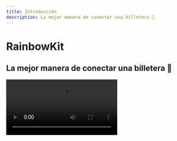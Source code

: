 ```yaml
---
title: Introducción
description: La mejor manera de conectar una billetera 🌈
---
```


# RainbowKit

## La mejor manera de conectar una billetera 🌈

<Video src="https://rainbowme-res.cloudinary.com/video/upload/v1657717102/rainbowkit/site-assets/rainbowkit-video-final-3_dehldu.mp4" />

RainbowKit es una biblioteca [React](https://reactjs.org/) que facilita la adición de la conexión de la billetera a tu dapp. Es intuitivo, adaptable y personalizable.

### Características

#### Gestión de billetera

Gestión de billetera llave en mano para tu dapp. Además de manejar la conexión y desconexión de billeteras, RainbowKit admite numerosas billeteras, intercambio de cadenas de conexión, resuelve la dirección a ENS, muestra el equilibrio y mucho más!

#### Personalizable

Puedes ajustar la interfaz de usuario de RainbowKit para que coincida con tu marca. Puedes elegir entre algunos colores de acento predefinidos y configuraciones de radio de borde. Para casos de uso más avanzados, puedes proporcionar un tema completamente personalizado, renderizar tu propio botón y omitir ciertas características. Incluye modo oscuro.

#### Estándares de la industria

Para una mejor interoperabilidad con la mayoría de los productos, confiamos en [viem](https://viem.sh) y [wagmi](https://wagmi.sh/) - las bibliotecas más comúnmente utilizadas en el espacio.

### Comunidad

Estamos emocionados de ver a la comunidad adoptar RainbowKit, plantear problemas y proporcionar comentarios. ¡Si es una solicitud de función, un informe de error o un proyecto para mostrar, por favor participa!

-   Levanta un [issue](https://github.com/rainbow-me/rainbowkit/issues)
-   Siga en [Twitter](https://twitter.com/rainbowdotme)
-   Comparta su [feedback](https://github.com/rainbow-me/rainbowkit/discussions/new?category=feedback)
-   Pruébelo en [Codesandbox](https://codesandbox.io/p/sandbox/github/rainbow-me/rainbowkit/tree/main/examples/with-next)
